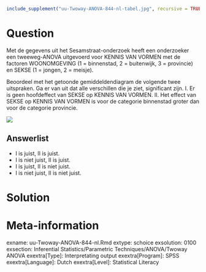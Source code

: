 ```{r, echo = FALSE, results = "hide"}
include_supplement("uu-Twoway-ANOVA-844-nl-tabel.jpg", recursive = TRUE)
```



Question
========
Met de gegevens uit het Sesamstraat-onderzoek heeft een onderzoeker een tweeweg-ANOVA uitgevoerd voor KENNIS VAN VORMEN met de factoren  WOONOMGEVING (1 = binnenstad, 2 = buitenwijk, 3 = provincie) en SEKSE (1 = jongen, 2 = meisje). 

Beoordeel met het getoonde gemiddeldendiagram de volgende twee uitspraken. Ga er van uit dat alle verschillen die je ziet, significant zijn.
I. Er is geen hoofdeffect van SEKSE op KENNIS VAN VORMEN.
II. Het effect van SEKSE op KENNIS VAN VORMEN is voor de categorie binnenstad groter dan voor de categorie provincie.


![](uu-Twoway-ANOVA-844-nl-tabel.jpg)

Answerlist
----------
* I is juist, II is juist.
* I is niet juist, II is juist.
* I is juist, II is niet juist.
* I is niet juist, II is niet juist.


Solution
========



Meta-information
================
exname: uu-Twoway-ANOVA-844-nl.Rmd
extype: schoice
exsolution: 0100
exsection: Inferential Statistics/Parametric Techniques/ANOVA/Twoway ANOVA
exextra[Type]: Interpretating output
exextra[Program]: SPSS
exextra[Language]: Dutch
exextra[Level]: Statistical Literacy